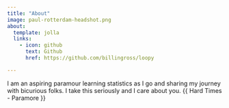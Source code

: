 ```yaml
---
title: "About"
image: paul-rotterdam-headshot.png
about:
  template: jolla
  links:
    - icon: github
      text: Github
      href: https://github.com/billingross/loopy

---
```


I am an aspiring paramour learning statistics as I go and sharing my journey with bicurious folks. I take this seriously and I care about you. {{ Hard Times - Paramore }}
